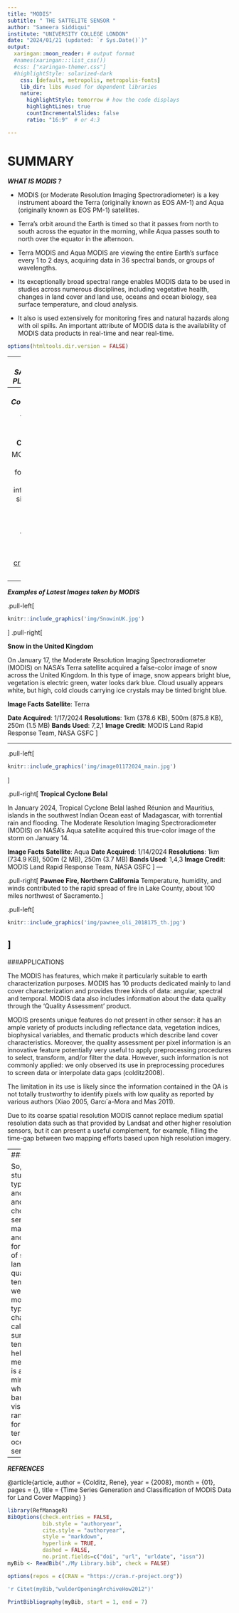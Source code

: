 ```yaml
---
title: "MODIS"
subtitle: " THE SATTELITE SENSOR "
author: "Sameera Siddiqui"
institute: "UNIVERSITY COLLEGE LONDON"
date: "2024/01/21 (updated: `r Sys.Date()`)"
output:
  xaringan::moon_reader: # output format
  #names(xaringan:::list_css())
  #css: ["xaringan-themer.css"] 
  #highlightStyle: solarized-dark
    css: [default, metropolis, metropolis-fonts]
    lib_dir: libs #used for dependent libraries 
    nature:
      highlightStyle: tomorrow # how the code displays
      highlightLines: true 
      countIncrementalSlides: false
      ratio: "16:9"  # or 4:3

---
```

# SUMMARY

***WHAT IS MODIS ?***

* MODIS (or Moderate Resolution Imaging Spectroradiometer) is a key instrument aboard the Terra (originally known as EOS AM-1) and Aqua (originally known as EOS PM-1) satellites. 

* Terra's orbit around the Earth is timed so that it passes from north to south across the equator in the morning, while Aqua passes south to north over the equator in the afternoon. 

* Terra MODIS and Aqua MODIS are viewing the entire Earth's surface every 1 to 2 days, acquiring data in 36 spectral bands, or groups of wavelengths. 

* Its exceptionally broad spectral range enables MODIS data to be used in studies across numerous disciplines, including vegetative health, changes in land cover and land use, oceans and ocean biology, sea surface temperature, and cloud analysis.

* It also is used extensively for monitoring fires and natural hazards along with oil spills. An important attribute of MODIS data is the availability of MODIS data products in real-time and near real-time. 

```r
options(htmltools.dir.version = FALSE)
```

---
***MODIS SATELLITE PLATFORM***

  ## Terra
  Terra explores the connections between Earth’s atmosphere, land, snow and ice, ocean, and energy balance to understand Earth’s climate and climate change and to map the impact of human activity and natural disasters on communities and ecosystems
  
  ##Aqua
  Aqua, Latin for water, is a NASA Earth Science satellite mission named for the large amount of information that the mission is collecting about the Earth's water cycle, including evaporation from the oceans, water vapor in the atmosphere, clouds,precipitation, soil moisture, sea ice, land ice, and snow cover on the land and ice. Additional variables also being measured by Aqua include radiative energy fluxes, aerosols, vegetation cover on the land, phytoplankton and dissolved organic matter in the oceans, and air, land, and water temperatures.
  

  
video: https://terra.nasa.gov/wp-content/uploads/2019/12/13493_Terra_Instruments_20Anniversary_FINAL_VX-309498_lowres.mp4

---
***Modis Component***

.pull-left[
```r
knitr::include_graphics('img/modisComponents.jpg')
```
]
.pull-right[The MODIS instrument has been designed and developed since the Engineering Model (EM) was completed in mid-1995. Since then, two spaceflight units, the Protoflight Model (PFM) (aboard the Terra Satellite) , and the Flight Model 1 (FM1) (aboard the Aqua Satellite) have been completed and launched. Terra was launched on December 18, 1999, and Aqua was launched on May 4, 2002. ]

.pull-left[**Data Collection**

MODIS data can be found from the information sites listed below.

[data](https://search.earthdata.nasa.gov/search?portal=idn&fi=MODIS)]

.pull-left[
[CLOUD](http://ladsweb.nascom.nasa.gov/)

[LAND](https://lpdaac.usgs.gov/)

[cryosphere](http://nsidc.org/daac/modis/index.html)

[SEA](http://oceancolor.gsfc.nasa.gov/) ]

---
***Examples of Latest Images taken by MODIS*** 



.pull-left[

```r
knitr::include_graphics('img/SnowinUK.jpg')
```
]
.pull-right[

**Snow in the United Kingdom**

On January 17, the Moderate Resolution Imaging Spectroradiometer (MODIS) on NASA’s Terra satellite acquired a false-color image of snow across the United Kingdom. In this type of image, snow appears bright blue, vegetation is electric green, water looks dark blue. Cloud usually appears white, but high, cold clouds carrying ice crystals may be tinted bright blue.

**Image Facts**
**Satellite**: Terra

**Date Acquired**: 1/17/2024
**Resolutions**: 1km (378.6 KB), 500m (875.8 KB), 250m (1.5 MB)
**Bands Used**: 7,2,1
**Image Credit**: MODIS Land Rapid Response Team, NASA GSFC
]

---


.pull-left[
```r
knitr::include_graphics('img/image01172024_main.jpg')
```
]

.pull-right[
**Tropical Cyclone Belal**

In January 2024, Tropical Cyclone Belal lashed Réunion and Mauritius, islands in the southwest Indian Ocean east of Madagascar, with torrential rain and flooding.
The Moderate Resolution Imaging Spectroradiometer (MODIS) on NASA’s Aqua satellite acquired this true-color image of the storm on January 14.

**Image Facts**
**Satellite**: Aqua
**Date Acquired**: 1/14/2024
**Resolutions**: 1km (734.9 KB), 500m (2 MB), 250m (3.7 MB)
**Bands Used**: 1,4,3
**Image Credit**: MODIS Land Rapid Response Team, NASA GSFC
]
---


.pull-right[
**Pawnee Fire, Northern California**
Temperature, humidity, and winds contributed to the rapid spread of fire in Lake County, about 100 miles northwest of Sacramento.]

.pull-left[
```r
knitr::include_graphics('img/pawnee_oli_2018175_th.jpg')
```
]
---
###APPLICATIONS

The MODIS has features, which make it particularly suitable to earth characterization purposes. MODIS has 10 products dedicated mainly to land cover characterization and provides three kinds of data: angular, spectral and temporal. MODIS data also includes information about the data quality through the ‘Quality Assessment’ product.

MODIS presents unique features do not present in other sensor: it has an ample variety of products including reflectance data, vegetation indices, biophysical variables, and thematic products which describe land cover characteristics. Moreover, the quality assessment per pixel information is an innovative feature potentially very useful to apply preprocessing procedures to select, transform, and/or filter the data. However, such information is not commonly applied: we only observed its use in preprocessing procedures to screen data or interpolate data gaps (colditz2008). 

The limitation in its use is likely since the information contained in the QA is not totally trustworthy to identify pixels with low quality as reported by various authors (Xiao 2005, Garcı´a-Mora and Mas 2011).

Due to its coarse spatial resolution MODIS cannot replace medium spatial resolution data such as that provided by Landsat and other higher resolution sensors, but it can present a useful complement, for example, filling the time-gap between two mapping efforts based upon high resolution imagery.


---
###REFLECTIONS

So, this week we studied various types of sensors and their usage and limitations.I chose MODIS sensor which has many advantages and can be used for different type of surfaces like land-use, air-quality, vegetation temporal data and we can also monitor different types of climate changes. It can calculate the sea surface temperature and help in aerosol measurements.
It is a rotating-mirror scanner which carries 36 bands in the UV, visible, and IR ranges, suitable for atmospheric, terrestrial, and ocean remote sensing.




---
***REFRENCES***

@article{article,
author = {Colditz, Rene},
year = {2008},
month = {01},
pages = {},
title = {Time Series Generation and Classification of MODIS Data for Land Cover Mapping}
}
```r
library(RefManageR)
BibOptions(check.entries = FALSE,
           bib.style = "authoryear",
           cite.style = "authoryear",
           style = "markdown",
           hyperlink = TRUE,
           dashed = FALSE,
           no.print.fields=c("doi", "url", "urldate", "issn"))
myBib <- ReadBib("./My Library.bib", check = FALSE)
```

```r
options(repos = c(CRAN = "https://cran.r-project.org"))
```



```r
'r Citet(myBib,"wulderOpeningArchiveHow2012")'

```


```r

PrintBibliography(myBib, start = 1, end = 7)
```
